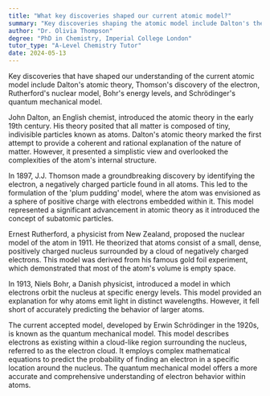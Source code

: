 ```yaml
---
title: "What key discoveries shaped our current atomic model?"
summary: "Key discoveries shaping the atomic model include Dalton's theory, Thomson's electron, Rutherford's nuclear model, Bohr's energy levels, and Schrödinger's quantum mechanics, each contributing to our understanding of atomic structure."
author: "Dr. Olivia Thompson"
degree: "PhD in Chemistry, Imperial College London"
tutor_type: "A-Level Chemistry Tutor"
date: 2024-05-13
---
```


Key discoveries that have shaped our understanding of the current atomic model include Dalton's atomic theory, Thomson's discovery of the electron, Rutherford's nuclear model, Bohr's energy levels, and Schrödinger's quantum mechanical model.

John Dalton, an English chemist, introduced the atomic theory in the early 19th century. His theory posited that all matter is composed of tiny, indivisible particles known as atoms. Dalton's atomic theory marked the first attempt to provide a coherent and rational explanation of the nature of matter. However, it presented a simplistic view and overlooked the complexities of the atom's internal structure.

In 1897, J.J. Thomson made a groundbreaking discovery by identifying the electron, a negatively charged particle found in all atoms. This led to the formulation of the 'plum pudding' model, where the atom was envisioned as a sphere of positive charge with electrons embedded within it. This model represented a significant advancement in atomic theory as it introduced the concept of subatomic particles.

Ernest Rutherford, a physicist from New Zealand, proposed the nuclear model of the atom in 1911. He theorized that atoms consist of a small, dense, positively charged nucleus surrounded by a cloud of negatively charged electrons. This model was derived from his famous gold foil experiment, which demonstrated that most of the atom's volume is empty space.

In 1913, Niels Bohr, a Danish physicist, introduced a model in which electrons orbit the nucleus at specific energy levels. This model provided an explanation for why atoms emit light in distinct wavelengths. However, it fell short of accurately predicting the behavior of larger atoms.

The current accepted model, developed by Erwin Schrödinger in the 1920s, is known as the quantum mechanical model. This model describes electrons as existing within a cloud-like region surrounding the nucleus, referred to as the electron cloud. It employs complex mathematical equations to predict the probability of finding an electron in a specific location around the nucleus. The quantum mechanical model offers a more accurate and comprehensive understanding of electron behavior within atoms.
    